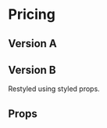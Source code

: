


<Meta title="Themes/MobileApp/Containers/Pricing" component={Pricing} />

# Pricing

## Version A

<Preview>
  <Story name="Version A">
    <Theme>
      <Pricing />
    </Theme>
  </Story>
</Preview>

## Version B

Restyled using styled props.

<Preview>
  <Story name="Version B">
    <Theme>
      <Pricing
        useRadios
        text="Ut commodo suscipit neque vitae suscipit. Mauris congue viverra dolor, vel lobortis elit venenatis vel. Nunc non orci ut mi semper aliquet. Nullam vitae tortor faucibus, vehicula lorem in, convallis mi."
        GridProps={{
          gridTemplateAreas: {
            _: '"caption" "switch" "cards"',
            lg:
              '"spacer empty cards spacer2" "spacer caption cards spacer2" "spacer switch cards spacer2" "spacer empty2 cards spacer2"',
          },
          gridTemplateRows: {
            _: 'auto auto auto',
            lg: '1fr auto auto 1fr',
          },
          gridTemplateColumns: {
            _: '1fr',
            lg: '1fr 370px 630px 1fr',
          },
          gridRowGap: '30px',
          gridColumnGap: '30px',
        }}
        CaptionProps={{
          ...Pricing.defaultProps.CaptionProps,
          textAlign: 'left',
          mr: {
            _: 'auto',
            lg: 30,
          },
        }}
        SwitchWrapperProps={{
          ...Pricing.defaultProps.SwitchWrapperProps,
          justifyContent: 'flex-start',
        }}
        prices={{
          ...data.pricing.prices,
          sections: [
            {
              title: 'Beginner',
              price: {
                a: '$3',
                b: '$30',
              },
              features: [
                {
                  text: 'Ut commodo suscipit',
                  check: true,
                },
                {
                  text: 'Mauris congue viverra',
                  check: true,
                },
                {
                  text: 'Nunc non orci ut mi',
                  check: true,
                },
                {
                  text: 'Nullam vitae tortor',
                  check: true,
                },
                {
                  text: 'Lorem ipsum dolor sit',
                  check: false,
                },
                {
                  text: 'Fusce quis vestibulum',
                  check: false,
                },
              ],
              button: {
                text: 'Choose beginner',
                ButtonProps: {
                  as: 'a',
                  href: 'https://mypags.app',
                },
              },
            },
            {
              title: 'Professional',
              price: {
                a: '$12',
                b: '$120',
              },
              features: [
                {
                  text: 'Ut commodo suscipit',
                  check: true,
                },
                {
                  text: 'Mauris congue viverra',
                  check: true,
                },
                {
                  text: 'Nunc non orci ut mi',
                  check: true,
                },
                {
                  text: 'Nullam vitae tortor',
                  check: true,
                },
                {
                  text: 'Lorem ipsum dolor sit',
                  check: true,
                },
                {
                  text: 'Fusce quis vestibulum',
                  check: true,
                },
              ],
              button: {
                text: 'Choose professional',
                ButtonProps: {
                  as: 'a',
                  href: 'https://mypags.app',
                },
              },
            },
          ],
        }}
        sections={{
          ...Pricing.defaultProps.sections.slice(1, 3),
        }}
      />
    </Theme>
  </Story>
</Preview>

## Props

<Props of={Pricing} />
